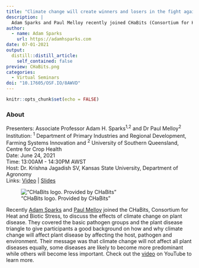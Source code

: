 ```yaml
---
title: "Climate change will create winners and losers in the fight against plant disease"
description: |
  Adam Sparks and Paul Melloy recently joined CHaBits (Consortium for Heat and Biotic Stresses) to discuss the effects of climate change on plant disease. CHaBits have graciously hosted the seminar recording on their YouTube.
author:  
  - name: Adam Sparks
    url: https://adamhsparks.com
date: 07-01-2021
output:
  distill::distill_article:
    self_contained: false
preview: CHaBits.png
categories:
  - Virtual Seminars
doi: "10.17605/OSF.IO/8AWVD"
---
```



```r
knitr::opts_chunk$set(echo = FALSE)
```


### About

Presenters: Associate Professor Adam H. Sparks^1,2^ and Dr Paul Melloy^2^ \
Institution: ^1^ Department of Primary Industries and Regional Development, Farming Systems Innovation and ^2^ University of Southern Queensland, Centre for Crop Health \
Date: June 24, 2021 \
Time: 13:00AM - 14:30PM AWST \
Host: Dr. Krishna Jagadish SV, Kansas State University, Department of Agronomy \
Links: [Video](https://youtu.be/PO958Vhdiss) \| [Slides](https://speakerdeck.com/adamhsparks/climate-change-will-create-winners-and-losers-in-the-fight-against-plant-disease)

!["CHaBits logo. Provided by CHaBits"](chabits.png)

Recently [Adam Sparks](https://adamhsparks.com/) and [Paul Melloy](https://staffprofile.usq.edu.au/Profile/Paul-Melloy) joined the CHaBits, Consortium for Heat and Biotic Stress, to discuss the effects of climate change on plant disease.
They covered the basic pathogen groups and the plant disease triangle to give participants a good background on how and why climate change will affect plant disease by affecting the host, pathogen and environment.
Their message was that climate change will not affect all plant diseases equally, some diseases are likely to become more predominant while others will become less important.
Check out the [video](https://youtu.be/PO958Vhdiss) on YouTube to learn more.
